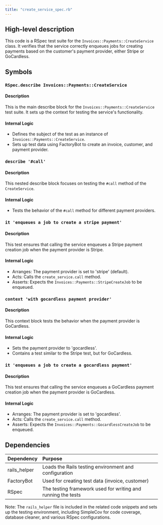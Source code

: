```yaml
---
title: "create_service_spec.rb"
---
```


## High-level description
This code is a RSpec test suite for the `Invoices::Payments::CreateService` class. It verifies that the service correctly enqueues jobs for creating payments based on the customer's payment provider, either Stripe or GoCardless.

## Symbols

### `RSpec.describe Invoices::Payments::CreateService`
#### Description
This is the main describe block for the `Invoices::Payments::CreateService` test suite. It sets up the context for testing the service's functionality.

#### Internal Logic
- Defines the subject of the test as an instance of `Invoices::Payments::CreateService`.
- Sets up test data using FactoryBot to create an invoice, customer, and payment provider.

### `describe '#call'`
#### Description
This nested describe block focuses on testing the `#call` method of the `CreateService`.

#### Internal Logic
- Tests the behavior of the `#call` method for different payment providers.

### `it 'enqueues a job to create a stripe payment'`
#### Description
This test ensures that calling the service enqueues a Stripe payment creation job when the payment provider is Stripe.

#### Internal Logic
- Arranges: The payment provider is set to 'stripe' (default).
- Acts: Calls the `create_service.call` method.
- Asserts: Expects the `Invoices::Payments::StripeCreateJob` to be enqueued.

### `context 'with gocardless payment provider'`
#### Description
This context block tests the behavior when the payment provider is GoCardless.

#### Internal Logic
- Sets the payment provider to 'gocardless'.
- Contains a test similar to the Stripe test, but for GoCardless.

### `it 'enqueues a job to create a gocardless payment'`
#### Description
This test ensures that calling the service enqueues a GoCardless payment creation job when the payment provider is GoCardless.

#### Internal Logic
- Arranges: The payment provider is set to 'gocardless'.
- Acts: Calls the `create_service.call` method.
- Asserts: Expects the `Invoices::Payments::GocardlessCreateJob` to be enqueued.

## Dependencies
| Dependency | Purpose |
|:-----------|:--------|
| rails_helper | Loads the Rails testing environment and configuration |
| FactoryBot | Used for creating test data (invoice, customer) |
| RSpec | The testing framework used for writing and running the tests |

Note: The `rails_helper` file is included in the related code snippets and sets up the testing environment, including SimpleCov for code coverage, database cleaner, and various RSpec configurations.